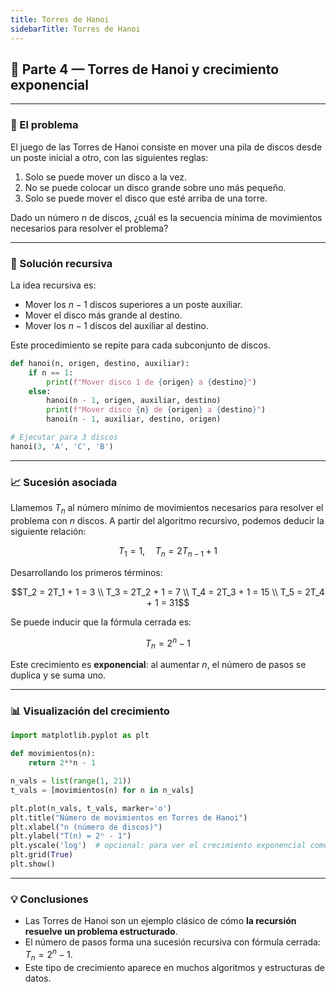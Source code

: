 ```yaml
---
title: Torres de Hanoi
sidebarTitle: Torres de Hanoi
---
```


<link
  rel="stylesheet"
  href="https://cdn.jsdelivr.net/npm/katex/dist/katex.css"
/>


## 🧩 Parte 4 — Torres de Hanoi y crecimiento exponencial

---

### 🗼 El problema

El juego de las Torres de Hanoi consiste en mover una pila de discos desde un poste inicial a otro, con las siguientes reglas:

1. Solo se puede mover un disco a la vez.
2. No se puede colocar un disco grande sobre uno más pequeño.
3. Solo se puede mover el disco que esté arriba de una torre.

Dado un número $n$ de discos, ¿cuál es la secuencia mínima de movimientos necesarios para resolver el problema?

---

### 🔁 Solución recursiva

La idea recursiva es:

- Mover los $n - 1$ discos superiores a un poste auxiliar.
- Mover el disco más grande al destino.
- Mover los $n - 1$ discos del auxiliar al destino.

Este procedimiento se repite para cada subconjunto de discos.

```python
def hanoi(n, origen, destino, auxiliar):
    if n == 1:
        print(f"Mover disco 1 de {origen} a {destino}")
    else:
        hanoi(n - 1, origen, auxiliar, destino)
        print(f"Mover disco {n} de {origen} a {destino}")
        hanoi(n - 1, auxiliar, destino, origen)

# Ejecutar para 3 discos
hanoi(3, 'A', 'C', 'B')
```

---

### 📈 Sucesión asociada

Llamemos $T_n$ al número mínimo de movimientos necesarios para resolver el problema con $n$ discos. A partir del algoritmo recursivo, podemos deducir la siguiente relación:

```math
T_1 = 1,\quad T_n = 2T_{n-1} + 1
```

Desarrollando los primeros términos:

```math
T_2 = 2T_1 + 1 = 3 \\
T_3 = 2T_2 + 1 = 7 \\
T_4 = 2T_3 + 1 = 15 \\
T_5 = 2T_4 + 1 = 31
```

Se puede inducir que la fórmula cerrada es:

```math
T_n = 2^n - 1
```

Este crecimiento es **exponencial**: al aumentar $n$, el número de pasos se duplica y se suma uno.

---

### 📊 Visualización del crecimiento

```python
import matplotlib.pyplot as plt

def movimientos(n):
    return 2**n - 1

n_vals = list(range(1, 21))
t_vals = [movimientos(n) for n in n_vals]

plt.plot(n_vals, t_vals, marker='o')
plt.title("Número de movimientos en Torres de Hanoi")
plt.xlabel("n (número de discos)")
plt.ylabel("T(n) = 2ⁿ - 1")
plt.yscale('log')  # opcional: para ver el crecimiento exponencial como línea recta
plt.grid(True)
plt.show()
```

---

### 💡 Conclusiones

- Las Torres de Hanoi son un ejemplo clásico de cómo **la recursión resuelve un problema estructurado**.
- El número de pasos forma una sucesión recursiva con fórmula cerrada: $T_n = 2^n - 1$.
- Este tipo de crecimiento aparece en muchos algoritmos y estructuras de datos.
